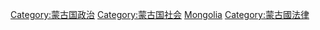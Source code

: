 [[Category:蒙古国政治|Category:蒙古国政治]]
[[Category:蒙古国社会|Category:蒙古国社会]]
[[Category:亚洲各国人权|Mongolia]]
[[Category:蒙古國法律|Category:蒙古國法律]]